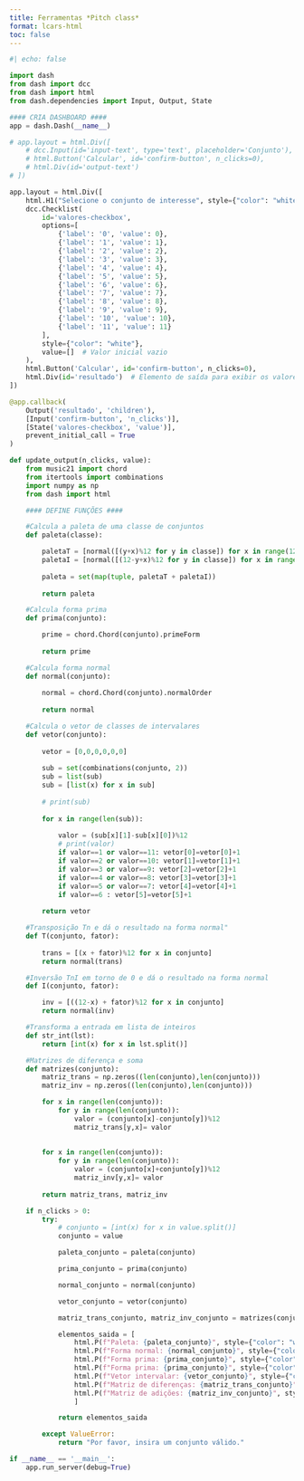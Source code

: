 ```yaml
---
title: Ferramentas *Pitch class*
format: lcars-html
toc: false
---
```


```python

#| echo: false

import dash
from dash import dcc
from dash import html
from dash.dependencies import Input, Output, State

#### CRIA DASHBOARD ####
app = dash.Dash(__name__)

# app.layout = html.Div([
    # dcc.Input(id='input-text', type='text', placeholder='Conjunto'),
    # html.Button('Calcular', id='confirm-button', n_clicks=0),
    # html.Div(id='output-text')
# ])

app.layout = html.Div([
    html.H1("Selecione o conjunto de interesse", style={"color": "white"}),
    dcc.Checklist(
        id='valores-checkbox',
        options=[
            {'label': '0', 'value': 0},
            {'label': '1', 'value': 1},
            {'label': '2', 'value': 2},
            {'label': '3', 'value': 3},
            {'label': '4', 'value': 4},
            {'label': '5', 'value': 5},
            {'label': '6', 'value': 6},
            {'label': '7', 'value': 7},
            {'label': '8', 'value': 8},
            {'label': '9', 'value': 9},
            {'label': '10', 'value': 10},
            {'label': '11', 'value': 11}
        ],
        style={"color": "white"},
        value=[]  # Valor inicial vazio
    ),
    html.Button('Calcular', id='confirm-button', n_clicks=0),
    html.Div(id='resultado')  # Elemento de saída para exibir os valores selecionados
])

@app.callback(
    Output('resultado', 'children'),
    [Input('confirm-button', 'n_clicks')],
    [State('valores-checkbox', 'value')],
    prevent_initial_call = True
)

def update_output(n_clicks, value):
    from music21 import chord
    from itertools import combinations
    import numpy as np
    from dash import html

    #### DEFINE FUNÇÕES ####

    #Calcula a paleta de uma classe de conjuntos
    def paleta(classe):

        paletaT = [normal([(y+x)%12 for y in classe]) for x in range(12)]
        paletaI = [normal([(12-y+x)%12 for y in classe]) for x in range(12)]
        
        paleta = set(map(tuple, paletaT + paletaI))
        
        return paleta

    #Calcula forma prima
    def prima(conjunto):

        prime = chord.Chord(conjunto).primeForm
        
        return prime

    #Calcula forma normal
    def normal(conjunto):
        
        normal = chord.Chord(conjunto).normalOrder
        
        return normal

    #Calcula o vetor de classes de intervalares
    def vetor(conjunto):
        
        vetor = [0,0,0,0,0,0]
        
        sub = set(combinations(conjunto, 2))
        sub = list(sub)
        sub = [list(x) for x in sub]
        
        # print(sub)
        
        for x in range(len(sub)):
            
            valor = (sub[x][1]-sub[x][0])%12
            # print(valor)
            if valor==1 or valor==11: vetor[0]=vetor[0]+1
            if valor==2 or valor==10: vetor[1]=vetor[1]+1
            if valor==3 or valor==9: vetor[2]=vetor[2]+1
            if valor==4 or valor==8: vetor[3]=vetor[3]+1 
            if valor==5 or valor==7: vetor[4]=vetor[4]+1 
            if valor==6 : vetor[5]=vetor[5]+1
            
        return vetor        

    #Transposição Tn e dá o resultado na forma normal"
    def T(conjunto, fator):
        
        trans = [(x + fator)%12 for x in conjunto]
        return normal(trans)

    #Inversão TnI em torno de 0 e dá o resultado na forma normal
    def I(conjunto, fator):

        inv = [((12-x) + fator)%12 for x in conjunto]
        return normal(inv)

    #Transforma a entrada em lista de inteiros
    def str_int(lst):
        return [int(x) for x in lst.split()]

    #Matrizes de diferença e soma
    def matrizes(conjunto):
        matriz_trans = np.zeros((len(conjunto),len(conjunto)))
        matriz_inv = np.zeros((len(conjunto),len(conjunto)))

        for x in range(len(conjunto)):
            for y in range(len(conjunto)):
                valor = (conjunto[x]-conjunto[y])%12
                matriz_trans[y,x]= valor
                
                
        for x in range(len(conjunto)):
            for y in range(len(conjunto)):
                valor = (conjunto[x]+conjunto[y])%12
                matriz_inv[y,x]= valor
        
        return matriz_trans, matriz_inv

    if n_clicks > 0:
        try:
            # conjunto = [int(x) for x in value.split()]
            conjunto = value

            paleta_conjunto = paleta(conjunto)

            prima_conjunto = prima(conjunto)

            normal_conjunto = normal(conjunto)

            vetor_conjunto = vetor(conjunto)

            matriz_trans_conjunto, matriz_inv_conjunto = matrizes(conjunto)

            elementos_saida = [
                html.P(f"Paleta: {paleta_conjunto}", style={"color": "white"}),
                html.P(f"Forma normal: {normal_conjunto}", style={"color": "white"}),
                html.P(f"Forma prima: {prima_conjunto}", style={"color": "white"}),
                html.P(f"Forma prima: {prima_conjunto}", style={"color": "white"}),
                html.P(f"Vetor intervalar: {vetor_conjunto}", style={"color": "white"}),
                html.P(f"Matriz de diferenças: {matriz_trans_conjunto}", style={"color": "white"}),
                html.P(f"Matriz de adições: {matriz_inv_conjunto}", style={"color": "white"})
                ]

            return elementos_saida

        except ValueError:
            return "Por favor, insira um conjunto válido."

if __name__ == '__main__':
    app.run_server(debug=True)
```